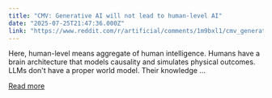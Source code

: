 ```yaml
---
title: "CMV: Generative AI will not lead to human-level AI"
date: "2025-07-25T21:47:36.000Z"
link: "https://www.reddit.com/r/artificial/comments/1m9bxl1/cmv_generative_ai_will_not_lead_to_humanlevel_ai/"
---
```


Here, human-level means aggregate of human intelligence.
 Humans have a brain architecture that models causality and simulates physical outcomes. LLMs don't have a proper world model. Their knowledge ...

[Read more](https://www.reddit.com/r/artificial/comments/1m9bxl1/cmv_generative_ai_will_not_lead_to_humanlevel_ai/)
